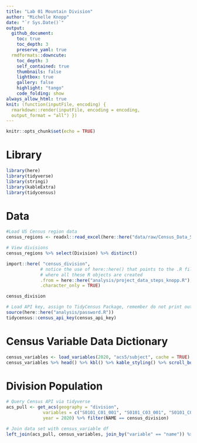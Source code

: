 ```yaml
---
title: "Lab 01 Mountain Division"
author: "Michelle Knopp"
date: "`r Sys.Date()`"
output: 
  github_document:
    toc: true
    toc_depth: 3
    preserve_yaml: true
  rmdformats::downcute:
    toc_depth: 3
    self_contained: true
    thumbnails: false
    lightbox: true
    gallery: false
    highlight: "tango"
    code_folding: show
always_allow_html: true
knit: (function(inputFile, encoding) {
  rmarkdown::render(inputFile, encoding = encoding,
  output_format = "all") })
---
```


```r
knitr::opts_chunk$set(echo = TRUE)
```

# Library
```r
library(here)
library(tidyverse)
library(stringi)
library(kableExtra)
library(tidycensus)
```

# Data
```r
#Load US Census region data
census_regions <- readxl::read_excel(here::here("data/raw/Census_Data_SVI/census_regions.xlsx"))

# View divisions
census_regions %>% select(Division) %>% distinct()
```

```r
import::here( "census_division",
             # notice the use of here::here() that points to the .R file
             # where all these R objects are created
             .from = here::here("analysis/project_data_steps_knopp.R"),
             .character_only = TRUE)

census_division


```
```r
# Load API key, assign to TidyCensus Package, remember do not print output
source(here::here("analysis/password.R"))
tidycensus::census_api_key(census_api_key)
```
# Census Variable Data Dictionary

```r
census_variables <- load_variables(2020, "acs5/subject", cache = TRUE)
census_variables %>% head() %>% kbl() %>% kable_styling() %>% scroll_box(width = "100%")
```

# Division Population

```r
# Query Census API via tidyverse
acs_pull <- get_acs(geography = "division", 
              variables = c("S0101_C01_001", "S0101_C03_001", "S0101_C05_001"), 
              year = 2020) %>% filter(NAME == census_division)
```

```r
# Join data set with census_variable df
left_join(acs_pull, census_variables, join_by("variable" == "name")) %>% mutate("year" = "2020") %>% kbl(format.args = list(big.mark = ",")) %>% kable_styling() %>% scroll_box(width = "100%")
```

